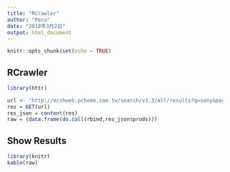 ```yaml
---
title: "RCrawler"
author: "Pecu"
date: "2018年3月2日"
output: html_document
---
```


```r
knitr::opts_chunk$set(echo = TRUE)
```

## RCrawler

```r
library(httr)

url <- "http://ecshweb.pchome.com.tw/search/v3.3/all/results?q=sony&page=1&sort=rnk/dc"
res = GET(url)
res_json = content(res)
raw = (data.frame(do.call(rbind,res_json$prods)))
```

## Show Results

```r
library(knitr)
kable(raw)
```

